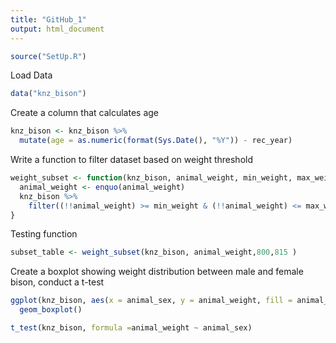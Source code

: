 ```yaml
---
title: "GitHub_1"
output: html_document
---
```


```r
source("SetUp.R")
```

Load Data
```r
data("knz_bison")
```

Create a column that calculates age
```r
knz_bison <- knz_bison %>%
  mutate(age = as.numeric(format(Sys.Date(), "%Y")) - rec_year)
```

Write a function to filter dataset based on weight threshold
```r
weight_subset <- function(knz_bison, animal_weight, min_weight, max_weight) {
  animal_weight <- enquo(animal_weight)
  knz_bison %>%
    filter((!!animal_weight) >= min_weight & (!!animal_weight) <= max_weight)
}
```

Testing function
```r
subset_table <- weight_subset(knz_bison, animal_weight,800,815 )
```

Create a boxplot showing weight distribution between male and female bison, conduct a t-test

```r
ggplot(knz_bison, aes(x = animal_sex, y = animal_weight, fill = animal_sex)) +
  geom_boxplot() 

t_test(knz_bison, formula =animal_weight ~ animal_sex)
```

